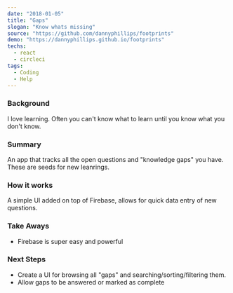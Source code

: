 ---
date: "2018-01-05"
title: "Gaps"
slogan: "Know whats missing"
source: "https://github.com/dannyphillips/footprints"
demo: "https://dannyphillips.github.io/footprints"
techs:
  - react
  - circleci
tags:
  - Coding
  - Help
---

### Background

I love learning. Often you can't know what to learn until you know what you don't know.

### Summary

An app that tracks all the open questions and "knowledge gaps" you have. These are seeds for new leanrings.

### How it works

A simple UI added on top of Firebase, allows for quick data entry of new questions.

### Take Aways

* Firebase is super easy and powerful

### Next Steps

* Create a UI for browsing all "gaps" and searching/sorting/filtering them.
* Allow gaps to be answered or marked as complete